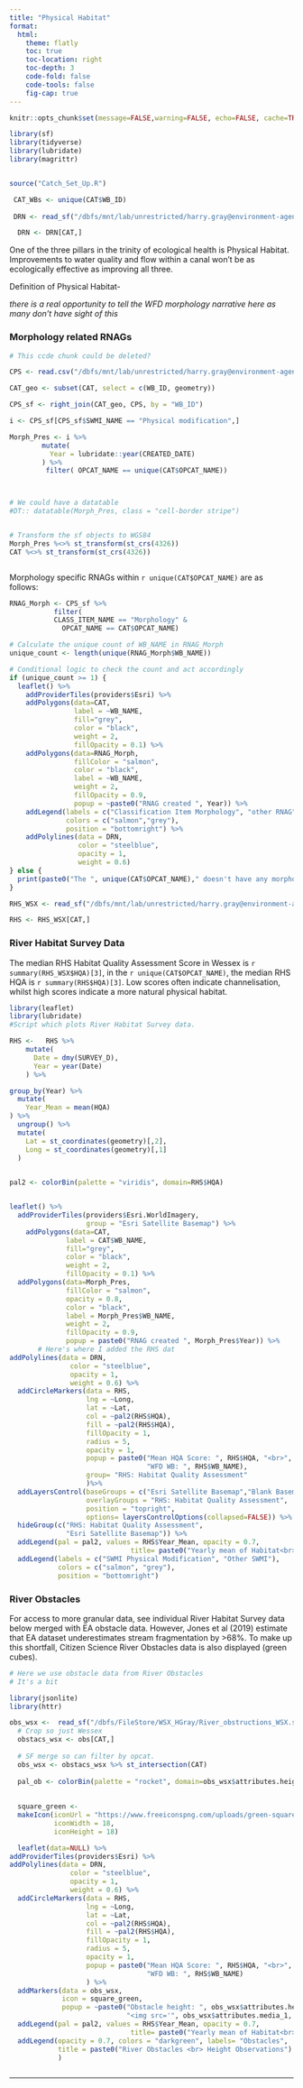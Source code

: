 ```yaml
---
title: "Physical Habitat"
format:
  html:
    theme: flatly
    toc: true
    toc-location: right
    toc-depth: 3
    code-fold: false
    code-tools: false
    fig-cap: true
---
```


```r
knitr::opts_chunk$set(message=FALSE,warning=FALSE, echo=FALSE, cache=TRUE)
```



```r

library(sf)
library(tidyverse)
library(lubridate)
library(magrittr)


source("Catch_Set_Up.R")

 CAT_WBs <- unique(CAT$WB_ID)
 
 DRN <- read_sf("/dbfs/mnt/lab/unrestricted/harry.gray@environment-agency.gov.uk/DRN/DRN_Merged_MCAT.shp")

  DRN <- DRN[CAT,]

```

One of the three pillars in the trinity of ecological health is Physical Habitat. Improvements to water quality and flow within a canal won't be as ecologically effective as improving all three. 

Definition of Physical Habitat- 

_there is a real opportunity to tell the WFD morphology narrative here as many don't have sight of this_

### Morphology related RNAGs

```r
# This ccde chunk could be deleted?

CPS <- read.csv("/dbfs/mnt/lab/unrestricted/harry.gray@environment-agency.gov.uk/CEP/CPS_Exports/WSX_rnags_01082024.csv")

CAT_geo <- subset(CAT, select = c(WB_ID, geometry))

CPS_sf <- right_join(CAT_geo, CPS, by = "WB_ID")

i <- CPS_sf[CPS_sf$SWMI_NAME == "Physical modification",]

Morph_Pres <- i %>% 
        mutate(
          Year = lubridate::year(CREATED_DATE)
        ) %>% 
         filter( OPCAT_NAME == unique(CAT$OPCAT_NAME))



# We could have a datatable
#DT:: datatable(Morph_Pres, class = "cell-border stripe")


# Transform the sf objects to WGS84
Morph_Pres %<>% st_transform(st_crs(4326))
CAT %<>% st_transform(st_crs(4326))



```

Morphology specific RNAGs within `r unique(CAT$OPCAT_NAME)` are as follows: 

```r


RNAG_Morph <- CPS_sf %>% 
           filter(
           CLASS_ITEM_NAME == "Morphology" & 
             OPCAT_NAME == CAT$OPCAT_NAME)

# Calculate the unique count of WB_NAME in RNAG_Morph
unique_count <- length(unique(RNAG_Morph$WB_NAME))

# Conditional logic to check the count and act accordingly
if (unique_count >= 1) {
  leaflet() %>% 
    addProviderTiles(providers$Esri) %>% 
    addPolygons(data=CAT, 
                label = ~WB_NAME, 
                fill="grey",
                color = "black",
                weight = 2,
                fillOpacity = 0.1) %>% 
    addPolygons(data=RNAG_Morph, 
                fillColor = "salmon",
                color = "black",
                label = ~WB_NAME,
                weight = 2,
                fillOpacity = 0.9,
                popup = ~paste0("RNAG created ", Year)) %>% 
    addLegend(labels = c("Classification Item Morphology", "other RNAG"),
              colors = c("salmon","grey"),
              position = "bottomright") %>% 
    addPolylines(data = DRN, 
                 color = "steelblue",
                 opacity = 1,
                 weight = 0.6)
} else {
  print(paste0("The ", unique(CAT$OPCAT_NAME)," doesn't have any morphology RNAGs, the morphology of its waterbodies' therefore 'Support Good' ecological status."))
}
```


```r
RHS_WSX <- read_sf("/dbfs/mnt/lab/unrestricted/harry.gray@environment-agency.gov.uk/CEP/RHS_w_MCATs.shp")

RHS <- RHS_WSX[CAT,]

```

### River Habitat Survey Data

The median RHS Habitat Quality Assessment Score in Wessex is `r summary(RHS_WSX$HQA)[3]`, in the `r unique(CAT$OPCAT_NAME)`,  the median RHS HQA is `r summary(RHS$HQA)[3]`. Low scores often indicate channelisation, whilst high scores indicate a more natural physical habitat.


```r
library(leaflet)
library(lubridate)
#Script which plots River Habitat Survey data.

RHS <-   RHS %>% 
    mutate(
      Date = dmy(SURVEY_D),
      Year = year(Date)
    ) %>% 

group_by(Year) %>% 
  mutate(
    Year_Mean = mean(HQA)
) %>%
  ungroup() %>% 
  mutate(
    Lat = st_coordinates(geometry)[,2],
    Long = st_coordinates(geometry)[,1]
  )

 
pal2 <- colorBin(palette = "viridis", domain=RHS$HQA)


leaflet() %>% 
  addProviderTiles(providers$Esri.WorldImagery,
                   group = "Esri Satellite Basemap") %>% 
    addPolygons(data=CAT, 
              label = CAT$WB_NAME, 
              fill="grey",
              color = "black",
              weight = 2,
              fillOpacity = 0.1) %>% 
  addPolygons(data=Morph_Pres, 
              fillColor = "salmon",
              opacity = 0.8,
              color = "black",
              label = Morph_Pres$WB_NAME,
              weight = 2,
              fillOpacity = 0.9,
              popup = paste0("RNAG created ", Morph_Pres$Year)) %>% 
       # Here's where I added the RHS dat
addPolylines(data = DRN, 
               color = "steelblue",
               opacity = 1,
               weight = 0.6) %>% 
  addCircleMarkers(data = RHS,
                   lng = ~Long, 
                   lat = ~Lat, 
                   col = ~pal2(RHS$HQA),
                   fill = ~pal2(RHS$HQA),
                   fillOpacity = 1,
                   radius = 5,
                   opacity = 1,
                   popup = paste0("Mean HQA Score: ", RHS$HQA, "<br>",
                                  "WFD WB: ", RHS$WB_NAME),
                   group= "RHS: Habitat Quality Assessment"
                   )%>% 
  addLayersControl(baseGroups = c("Esri Satellite Basemap","Blank Basemap"),
                   overlayGroups = "RHS: Habitat Quality Assessment",
                   position = "topright",
                   options= layersControlOptions(collapsed=FALSE)) %>% 
  hideGroup(c("RHS: Habitat Quality Assessment",
              "Esri Satellite Basemap")) %>% 
  addLegend(pal = pal2, values = RHS$Year_Mean, opacity = 0.7,
                              title= paste0("Yearly mean of Habitat<br> Quality Assessment<br> (Habitat diversity)")) %>% 
  addLegend(labels = c("SWMI Physical Modification", "Other SWMI"),
            colors = c("salmon", "grey"),
            position = "bottomright")


```


### River Obstacles

For access to more granular data, see individual River Habitat Survey data below merged with EA obstacle data.
However, Jones et al (2019) estimate that EA dataset underestimates stream fragmentation by >68%. To make up this shortfall, Citizen Science River Obstacles data is also displayed (green cubes).



```r

# Here we use obstacle data from River Obstacles 
# It's a bit 

library(jsonlite)
library(httr)

obs_wsx <-  read_sf("/dbfs/FileStore/WSX_HGray/River_obstructions_WSX.shp")
  # Crop so just Wessex
  obstacs_wsx <- obs[CAT,]
  
  # SF merge so can filter by opcat.
  obs_wsx <- obstacs_wsx %>% st_intersection(CAT)
  
  pal_ob <- colorBin(palette = "rocket", domain=obs_wsx$attributes.height)
  
  
  square_green <-
  makeIcon(iconUrl = "https://www.freeiconspng.com/uploads/green-square-1.png",
           iconWidth = 18,
           iconHeight = 18)

  leaflet(data=NULL) %>% 
addProviderTiles(providers$Esri) %>% 
addPolylines(data = DRN, 
               color = "steelblue",
               opacity = 1,
               weight = 0.6) %>% 
  addCircleMarkers(data = RHS,
                   lng = ~Long, 
                   lat = ~Lat, 
                   col = ~pal2(RHS$HQA),
                   fill = ~pal2(RHS$HQA),
                   fillOpacity = 1,
                   radius = 5,
                   opacity = 1,
                   popup = paste0("Mean HQA Score: ", RHS$HQA, "<br>",
                                  "WFD WB: ", RHS$WB_NAME)
                   ) %>% 
  addMarkers(data = obs_wsx,
             icon = square_green,
             popup = ~paste0("Obstacle height: ", obs_wsx$attributes.height, " m",
                             "<img src='", obs_wsx$attributes.media_1, "' width='200' height='150'>")) %>%
  addLegend(pal = pal2, values = RHS$Year_Mean, opacity = 0.7,
                              title= paste0("Yearly mean of Habitat<br> Quality Assessment<br> (Habitat diversity)")) %>% 
  addLegend(opacity = 0.7, colors = "darkgreen", labels= "Obstacles",
            title = paste0("River Obstacles <br> Height Observations")
            )



```
---
